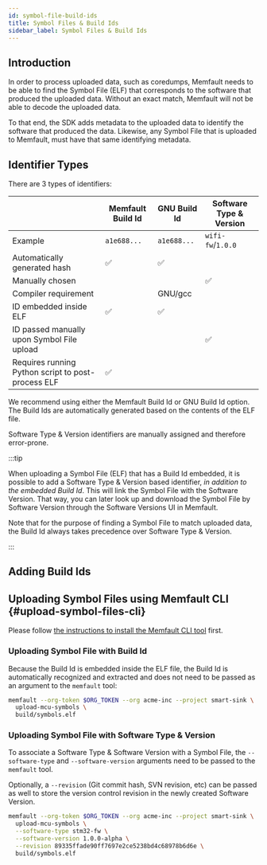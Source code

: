 ```yaml
---
id: symbol-file-build-ids
title: Symbol Files & Build Ids
sidebar_label: Symbol Files & Build Ids
---
```



## Introduction

In order to process uploaded data, such as coredumps, Memfault needs to be able
to find the Symbol File (ELF) that corresponds to the software that produced the
uploaded data. Without an exact match, Memfault will not be able to decode the
uploaded data.

To that end, the SDK adds metadata to the uploaded data to identify the software
that produced the data. Likewise, any Symbol File that is uploaded to Memfault,
must have that same identifying metadata.

## Identifier Types

There are 3 types of identifiers:

|                                                    | Memfault Build Id | GNU Build Id | Software Type & Version |
| -------------------------------------------------- | ----------------- | ------------ | ----------------------- |
| Example                                            | `a1e688...`       | `a1e688...`  | `wifi-fw`/`1.0.0`       |
| Automatically generated hash                       | ✅                | ✅           |
| Manually chosen                                    |                   |              | ✅                      |
| Compiler requirement                               |                   | GNU/gcc      |                         |
| ID embedded inside ELF                             | ✅                | ✅           |
| ID passed manually upon Symbol File upload         |                   |              | ✅                      |
| Requires running Python script to post-process ELF | ✅                |              |

We recommend using either the Memfault Build Id or GNU Build Id option. The
Build Ids are automatically generated based on the contents of the ELF file.

Software Type & Version identifiers are manually assigned and therefore
error-prone.

:::tip

When uploading a Symbol File (ELF) that has a Build Id embedded, it is possible
to add a Software Type & Version based identifier, _in addition to the embedded
Build Id_. This will link the Symbol File with the Software Version. That way,
you can later look up and download the Symbol File by Software Version through
the Software Versions UI in Memfault.

Note that for the purpose of finding a Symbol File to match uploaded data, the
Build Id always takes precedence over Software Type & Version.

:::

## Adding Build Ids

<AddBuildId />

## Uploading Symbol Files using Memfault CLI {#upload-symbol-files-cli}

Please follow
[the instructions to install the Memfault CLI tool](/docs/ci/install-memfault-cli)
first.

### Uploading Symbol File with Build Id

Because the Build Id is embedded inside the ELF file, the Build Id is
automatically recognized and extracted and does not need to be passed as an
argument to the `memfault` tool:

```bash
memfault --org-token $ORG_TOKEN --org acme-inc --project smart-sink \
  upload-mcu-symbols \
  build/symbols.elf
```

### Uploading Symbol File with Software Type & Version

To associate a Software Type & Software Version with a Symbol File, the
`--software-type` and `--software-version` arguments need to be passed to the
`memfault` tool.

Optionally, a `--revision` (Git commit hash, SVN revision, etc) can be passed as
well to store the version control revision in the newly created Software
Version.

```bash
memfault --org-token $ORG_TOKEN --org acme-inc --project smart-sink \
  upload-mcu-symbols \
  --software-type stm32-fw \
  --software-version 1.0.0-alpha \
  --revision 89335ffade90ff7697e2ce5238bd4c68978b6d6e \
  build/symbols.elf
```
